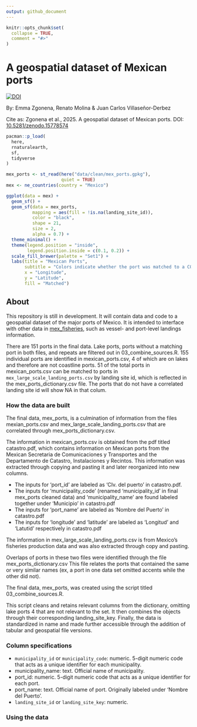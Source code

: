 ```yaml
---
output: github_document
---
```


<!-- README.md is generated from README.Rmd. Please edit that file -->

```r
knitr::opts_chunk$set(
  collapse = TRUE,
  comment = "#>"
)
```

# A geospatial dataset of Mexican ports
[![DOI](https://zenodo.org/badge/DOI/10.5281/zenodo.15778575.svg)](https://doi.org/10.5281/zenodo.15778575)

By: Emma Zgonena, Renato Molina & Juan Carlos Villaseñor-Derbez

Cite as: Zgonena et al., 2025. A geospatial dataset of Mexican ports. DOI: [10.5281/zenodo.15778574](https://zenodo.org/records/15778575#:~:text=10.5281/zenodo.15778574)

```r
pacman::p_load(
  here,
  rnaturalearth,
  sf,
  tidyverse
)

mex_ports <- st_read(here("data/clean/mex_ports.gpkg"),
                     quiet = TRUE)
mex <- ne_countries(country = "Mexico")

ggplot(data = mex) +
  geom_sf() +
  geom_sf(data = mex_ports,
          mapping = aes(fill = !is.na(landing_site_id)),
          color = "black",
          shape = 21,
          size = 2,
          alpha = 0.7) +
  theme_minimal() +
  theme(legend.position = "inside",
        legend.position.inside = c(0.1, 0.2)) +
  scale_fill_brewer(palette = "Set1") +
  labs(title = "Mexican Ports",
       subtitle = "Colors indicate whether the port was matched to a CONAPESCA landing site",
       x = "Longitude",
       y = "Latitude",
       fill = "Matched")
```

## About

This repository is still in development. It will contain data and code to a geospatial dataset of the major ports of Mexico. It is intended to interface with other data in [mex_fisheries](https://github.com/jcvdav/mex_fisheries), such as vessel- and port-level landings information.

There are 151 ports in the final data. Lake ports, ports without a matching port in both files, and repeats are filtered out in 03_combine_sources.R.
155 individual ports are identified in mexican_ports.csv, 4 of which are on lakes and therefore are not coastline ports. 
51 of the total ports in mexican_ports.csv can be matched to ports in `mex_large_scale_landing_ports.csv` by landing site id, which is reflected in the mex_ports_dictionary.csv file. The ports that do not have a correlated landing site id will show NA in that colum. 


### How the data are built

The final data, mex_ports, is a culmination of information from the files mexian_ports.csv and mex_large_scale_landing_ports.csv that are correlated through mex_ports_dictionary.csv.

The information in mexican_ports.csv is obtained from the pdf titled catastro.pdf, which contains information on Mexican ports from the Mexican Secretaria de Comunicaciones y Transportes and the Departamento de Catastro, Instalaciones y Recintos. This information was extracted through copying and pasting it and later reorganized into new columns. 

- The inputs for 'port_id' are labeled as 'Clv. del puerto' in catastro.pdf. 
- The inputs for 'municipality_code' (renamed 'municipality_id' in final mex_ports cleaned data) and 'municipality_name' are found labeled together under 'Municipio' in catastro.pdf
- The inputs for 'port_name' are labeled as 'Nombre del Puerto' in catastro.pdf
- The inputs for 'longitude' and 'latitude' are labeled as 'Longitud' and 'Latutid' respectively in catastro.pdf

The information in mex_large_scale_landing_ports.csv is from Mexico’s fisheries production data and was also extracted through copy and pasting. 

Overlaps of ports in these two files were identified through the file mex_ports_dictionary.csv This file relates the ports that contained the same or very similar names (ex, a port in one data set omitted accents while the other did not). 

The final data, mex_ports, was created using the script titled 03_combine_sources.R. 

This script cleans and retains relevant columns from the dictionary, omitting lake ports 4 that are not relevant to the set. It then combines the objects through their corresponding landing_site_key. Finally, the data is standardized in name and made further accessible through the addition of tabular and geospatial file versions. 


### Column specifications

- `municipality_id` or `municipality_code`: numeric. 5-digit numeric code that acts as a unique identifier for each municipality. 
- municipality_name: text. Official name of municipality. 
- port_id: numeric. 5-digit numeric code that acts as a unique identifier for each port. 
- port_name: text. Official name of port. Originally labeled under ‘Nombre del Puerto’.
-  `landing_site_id` or `landing_site_key`: numeric. 

### Using the data

